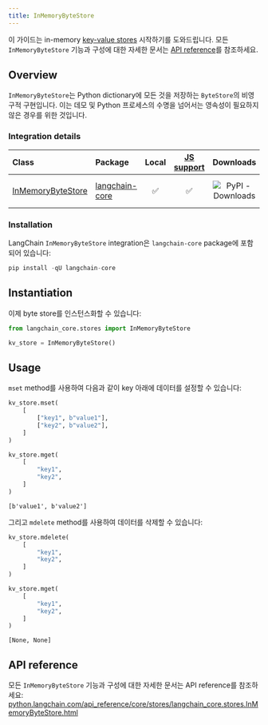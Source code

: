 ```yaml
---
title: InMemoryByteStore
---
```


이 가이드는 in-memory [key-value stores](/oss/integrations/stores) 시작하기를 도와드립니다. 모든 `InMemoryByteStore` 기능과 구성에 대한 자세한 문서는 [API reference](https://python.langchain.com/api_reference/core/stores/langchain_core.stores.InMemoryByteStore.html)를 참조하세요.

## Overview

`InMemoryByteStore`는 Python dictionary에 모든 것을 저장하는 `ByteStore`의 비영구적 구현입니다. 이는 데모 및 Python 프로세스의 수명을 넘어서는 영속성이 필요하지 않은 경우를 위한 것입니다.

### Integration details

| Class | Package | Local | [JS support](https://js.langchain.com/docs/integrations/stores/in_memory/) | Downloads | Version |
| :--- | :--- | :---: | :---: |  :---: | :---: |
| [InMemoryByteStore](https://python.langchain.com/api_reference/core/stores/langchain_core.stores.InMemoryByteStore.html) | [langchain-core](https://python.langchain.com/api_reference/core/index.html) | ✅ | ✅ | ![PyPI - Downloads](https://img.shields.io/pypi/dm/langchain_core?style=flat-square&label=%20) | ![PyPI - Version](https://img.shields.io/pypi/v/langchain_core?style=flat-square&label=%20) |

### Installation

LangChain `InMemoryByteStore` integration은 `langchain-core` package에 포함되어 있습니다:

```python
pip install -qU langchain-core
```

## Instantiation

이제 byte store를 인스턴스화할 수 있습니다:

```python
from langchain_core.stores import InMemoryByteStore

kv_store = InMemoryByteStore()
```

## Usage

`mset` method를 사용하여 다음과 같이 key 아래에 데이터를 설정할 수 있습니다:

```python
kv_store.mset(
    [
        ["key1", b"value1"],
        ["key2", b"value2"],
    ]
)

kv_store.mget(
    [
        "key1",
        "key2",
    ]
)
```

```output
[b'value1', b'value2']
```

그리고 `mdelete` method를 사용하여 데이터를 삭제할 수 있습니다:

```python
kv_store.mdelete(
    [
        "key1",
        "key2",
    ]
)

kv_store.mget(
    [
        "key1",
        "key2",
    ]
)
```

```output
[None, None]
```

## API reference

모든 `InMemoryByteStore` 기능과 구성에 대한 자세한 문서는 API reference를 참조하세요: [python.langchain.com/api_reference/core/stores/langchain_core.stores.InMemoryByteStore.html](https://python.langchain.com/api_reference/core/stores/langchain_core.stores.InMemoryByteStore.html)